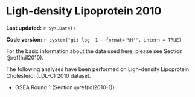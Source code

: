# Ligh-density Lipoprotein 2010

**Last updated:** `r Sys.Date()`

**Code version:** `r system("git log -1 --format='%H'", intern = TRUE)`

For the basic information about the data used here, please see Section \@ref(hdl2010). 

The following analyses have been performed on Ligh-density Lipoprotein Cholesterol (LDL-C) 2010 dataset.

- GSEA Round 1 (Section \@ref(ldl2010-1))
